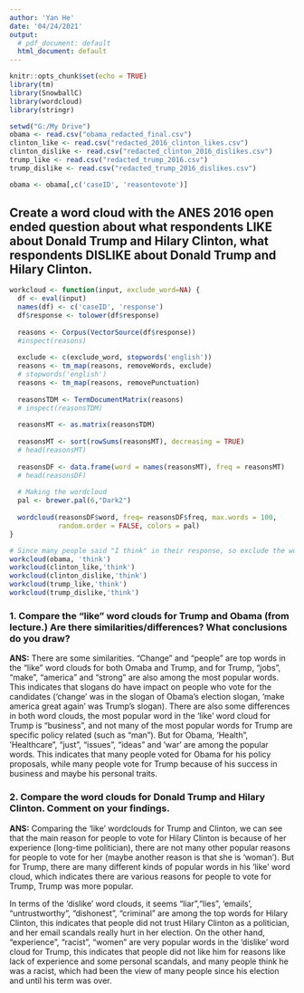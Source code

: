 ```yaml
---
author: 'Yan He'
date: '04/24/2021'
output:
  # pdf_document: default
  html_document: default
---
```


```r
knitr::opts_chunk$set(echo = TRUE) 
library(tm)
library(SnowballC)
library(wordcloud)
library(stringr)
```

```r
setwd("G:/My Drive")
obama <- read.csv("obama_redacted_final.csv")
clinton_like <- read.csv("redacted_2016_clinton_likes.csv")
clinton_dislike <- read.csv("redacted_clinton_2016_dislikes.csv")
trump_like <- read.csv("redacted_trump_2016.csv")
trump_dislike <- read.csv("redacted_trump_2016_dislikes.csv")

obama <- obama[,c('caseID', 'reasontovote')]
```

## Create a word cloud with the ANES 2016 open ended question about what respondents LIKE about Donald Trump and Hilary Clinton, what respondents DISLIKE about Donald Trump and Hilary Clinton.
```r
workcloud <- function(input, exclude_word=NA) {
  df <- eval(input)
  names(df) <- c('caseID', 'response')
  df$response <- tolower(df$response)
  
  reasons <- Corpus(VectorSource(df$response))
  #inspect(reasons)
  
  exclude <- c(exclude_word, stopwords('english'))
  reasons <- tm_map(reasons, removeWords, exclude)
  # stopwords('english')
  reasons <- tm_map(reasons, removePunctuation)
  
  reasonsTDM <- TermDocumentMatrix(reasons) 
  # inspect(reasonsTDM)
  
  reasonsMT <- as.matrix(reasonsTDM) 
  
  reasonsMT <- sort(rowSums(reasonsMT), decreasing = TRUE) 
  # head(reasonsMT)
  
  reasonsDF <- data.frame(word = names(reasonsMT), freq = reasonsMT)
  # head(reasonsDF)
  
  # Making the wordcloud
  pal <- brewer.pal(6,"Dark2")
  
  wordcloud(reasonsDF$word, freq= reasonsDF$freq, max.words = 100, 
            random.order = FALSE, colors = pal)
}

# Since many people said "I think" in their response, so exclude the word 'think'.
workcloud(obama, 'think')
workcloud(clinton_like,'think')
workcloud(clinton_dislike,'think')
workcloud(trump_like,'think')
workcloud(trump_dislike,'think')
```

### 1. Compare the "like" word clouds for Trump and Obama (from lecture.) Are there similarities/differences? What conclusions do you draw?
**ANS:**  There are some similarities. "Change" and "people" are top words in the "like" word clouds for both Omaba and Trump, and for Trump, "jobs", "make", "america" and "strong" are also among the most popular words. This indicates that slogans do have impact on people who vote for the candidates ('change' was in the slogan of Obama's election slogan, 'make america great again' was Trump's slogan).
There are also some differences in both word clouds, the most popular word in the 'like' word cloud for Trump is "business", and not many of the most popular words for Trump are specific policy related (such as "man"). But for Obama, 'Health", 'Healthcare", "just", "issues", "ideas" and 'war' are among the popular words. This indicates that many people voted for Obama for his policy proposals, while many people vote for Trump because of his success in business and maybe his personal traits.

### 2. Compare the word clouds for Donald Trump and Hilary Clinton. Comment on your findings. 
**ANS:** Comparing the 'like' wordclouds for Trump and Clinton, we can see that the main reason for people to vote for Hilary Clinton is because of her experience (long-time politician), there are not many other popular reasons for people to vote for her (maybe another reason is that she is 'woman'). But for Trump, there are many different kinds of popular words in his 'like' word cloud, which indicates there are various reasons for people to vote for Trump, Trump was more popular. 

In terms of the 'dislike' word clouds, it seems "liar","lies", 'emails', "untrustworthy", "dishonest", "criminal" are among the top words for Hilary Clinton, this indicates that people did not trust Hilary Clinton as a politician, and her email scandals really hurt in her election. On the other hand, "experience", "racist", "women" are very popular words in the 'dislike' word cloud for Trump, this indicates that people did not like him for reasons like lack of experience and some personal scandals, and many people think he was a racist, which had been the view of many people since his election and until his term was over.